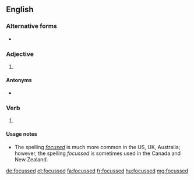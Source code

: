 ==English==

===Alternative forms===
* {{l|en|focused}}

===Adjective===
{{en-adj}}

# {{lb|en|British}} {{alternative spelling of|focused|lang=en}}

====Antonyms====
* {{l|en|unfocussed}}

===Verb===
{{head|en|verb form}}

# {{lb|en|British}} {{en-past of|focus}}

====Usage notes====
* The spelling ''[[focused]]'' is much more common in the US, UK, Australia; however, the spelling ''focussed'' is sometimes used in the Canada and New Zealand.

[[de:focussed]]
[[et:focussed]]
[[fa:focussed]]
[[fr:focussed]]
[[hu:focussed]]
[[mg:focussed]]